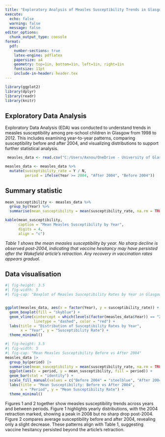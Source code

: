 ```yaml
---
title: "Exploratory Analysis of Measles Susceptibility Trends in Glasgow (1998–2012)"
execute:
  echo: false
  warning: false
  message: false
editor_options:
  chunk_output_type: console
format:
  pdf:
    number-sections: true
    latex-engine: pdflatex
    papersize: a4
    geometry: top=1in, bottom=1in, left=1in, right=1in
    fontsize: 11pt
    include-in-header: header.tex
---
```


```r
library(ggplot2)
library(dplyr)
library(readr)
library(knitr)
```

## Exploratory Data Analysis

Exploratory Data Analysis (EDA) was conducted to understand trends in measles susceptibility among pre-school children in Glasgow from 1998 to 2012. This includes examining year-to-year patterns, comparing susceptibility before and after 2004, and visualizing distributions to support further statistical analysis.

```r
 measles_data <- read.csv("C:/Users/Axnou/OneDrive - University of Glasgow/staticstics/stats level 3/Data analysis/Gruop Project/DAProject15.csv") 

measles_data <- measles_data %>%
  mutate(susceptibility_rate = Y / N,
         period = ifelse(Year >= 2004, "After 2004", "Before 2004"))
```

## Summary statistic

```r
mean_susceptibility <- measles_data %>%
  group_by(Year) %>%
  summarise(mean_susceptibility = mean(susceptibility_rate, na.rm = TRUE))

kable(mean_susceptibility,
      caption = "Mean Measles Susceptibility by Year",
      digits = 4,
      align = "c")
```

*Table 1 shows the mean measles susceptibility by year. No sharp decline is observed post-2004, indicating that vaccine hesitancy may have persisted after the Wakefield article's retraction. Any recovery in vaccination rates appears gradual.*

## Data visualisation

```r
#| fig-height: 3.5
#| fig-width: 5
#| fig-cap: "Boxplot of Measles Susceptibility Rates by Year in Glasgow (1998–2012)"


ggplot(measles_data, aes(x = factor(Year), y = susceptibility_rate)) +
  geom_boxplot(fill = "skyblue") +
  geom_vline(xintercept = which(levels(factor(measles_data$Year)) == "2004"), 
             linetype = "dashed", color = "red") +
  labs(title = "Distribution of Susceptibility Rates by Year",
       x = "Year", y = "Susceptibility Rate") +
  theme_minimal()

```

```r
#| fig-height: 3.5
#| fig-width: 5
#| fig-cap: "Mean Measles Susceptibility Before vs After 2004"
measles_data |>
  group_by(period) |>
  summarise(mean_susceptibility = mean(susceptibility_rate, na.rm = TRUE)) |>
  ggplot(aes(x = period, y = mean_susceptibility, fill = period)) +
  geom_bar(stat = "identity") +
  scale_fill_manual(values = c("Before 2004" = "steelblue", "After 2004" = "tomato")) +
  labs(title = "Mean Susceptibility: Before vs After 2004",
       x = "Period", y = "Mean Susceptibility Rate") +
  theme_minimal()
```

Figures 1 and 2 together show measles susceptibility trends across years and between periods. Figure 1 highlights yearly distributions, with the 2004 retraction marked, showing a peak in 2008 but no sharp drop post-2004. Figure 2 compares average susceptibility before and after 2004, revealing only a slight decrease. These patterns align with Table 1, suggesting vaccine hesitancy persisted beyond the article’s retraction.
